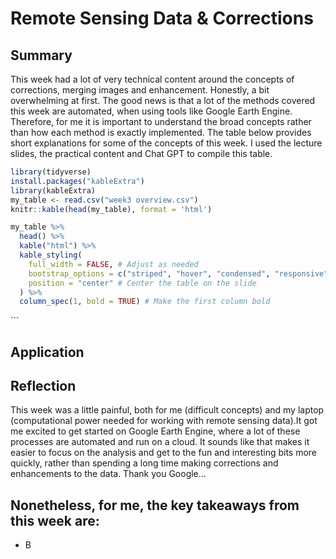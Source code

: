 # Remote Sensing Data & Corrections

## Summary

This week had a lot of very technical content around the concepts of corrections, merging images and enhancement. Honestly, a bit overwhelming at first. The good news is that a lot of the methods covered this week are automated, when using tools like Google Earth Engine. Therefore, for me it is important to understand the broad concepts rather than how each method is exactly implemented. The table below provides short explanations for some of the concepts of this week. I used the lecture slides, the practical content and Chat GPT to compile this table.

```r
library(tidyverse) 
install.packages("kableExtra")
library(kableExtra)
my_table <- read.csv("week3 overview.csv")
knitr::kable(head(my_table), format = 'html')

my_table %>%
  head() %>%
  kable("html") %>%
  kable_styling(
    full_width = FALSE, # Adjust as needed
    bootstrap_options = c("striped", "hover", "condensed", "responsive"),
    position = "center" # Center the table on the slide
  ) %>%
  column_spec(1, bold = TRUE) # Make the first column bold

```

\`\`\`

## Application

## Reflection

This week was a little painful, both for me (difficult concepts) and my laptop (computational power needed for working with remote sensing data).It got me excited to get started on Google Earth Engine, where a lot of these processes are automated and run on a cloud. It sounds like that makes it easier to focus on the analysis and get to the fun and interesting bits more quickly, rather than spending a long time making corrections and enhancements to the data. Thank you Google...

## Nonetheless, for me, the key takeaways from this week are:

-   B
